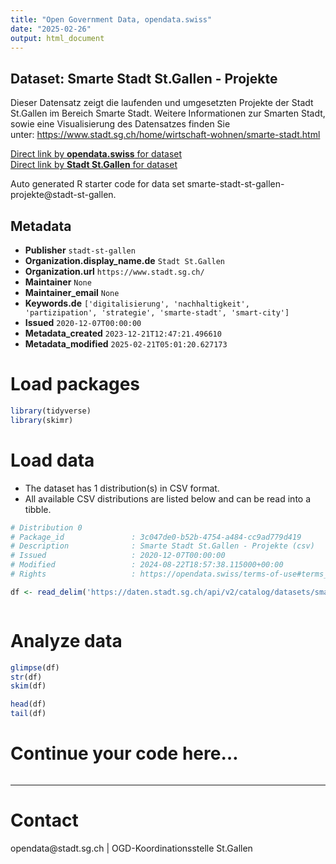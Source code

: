 ```yaml
---
title: "Open Government Data, opendata.swiss"
date: "2025-02-26"
output: html_document
---
```


## Dataset: Smarte Stadt St.Gallen - Projekte

Dieser Datensatz zeigt die laufenden und umgesetzten Projekte der Stadt St.Gallen im Bereich Smarte Stadt. Weitere Informationen zur Smarten Stadt, sowie eine Visualisierung des Datensatzes finden Sie unter: [https://www.stadt.sg.ch/home/wirtschaft-wohnen/smarte-stadt.html](https://www.stadt.sg.ch/home/wirtschaft-wohnen/smarte-stadt.html)

[Direct link by **opendata.swiss** for dataset](https://opendata.swiss/de/dataset/smarte-stadt-st-gallen-projekte)<br>
[Direct link by **Stadt St.Gallen** for dataset](https://daten.stadt.sg.ch/explore/dataset/smarte-stadt-st-gallen-projekte/)

Auto generated R starter code for data set smarte-stadt-st-gallen-projekte@stadt-st-gallen.

## Metadata

- **Publisher** `stadt-st-gallen`
- **Organization.display_name.de** `Stadt St.Gallen`
- **Organization.url** `https://www.stadt.sg.ch/`
- **Maintainer** `None`
- **Maintainer_email** `None`
- **Keywords.de** `['digitalisierung', 'nachhaltigkeit', 'partizipation', 'strategie', 'smarte-stadt', 'smart-city']`
- **Issued** `2020-12-07T00:00:00`
- **Metadata_created** `2023-12-21T12:47:21.496610`
- **Metadata_modified** `2025-02-21T05:01:20.627173`


# Load packages

```r

library(tidyverse)
library(skimr)

```

# Load data

-   The dataset has 1 distribution(s) in CSV format.
-   All available CSV distributions are listed below and can be read into a tibble.

```r

# Distribution 0
# Package_id               : 3c047de0-b52b-4754-a484-cc9ad779d419
# Description              : Smarte Stadt St.Gallen - Projekte (csv)
# Issued                   : 2020-12-07T00:00:00
# Modified                 : 2024-08-22T18:57:38.115000+00:00
# Rights                   : https://opendata.swiss/terms-of-use#terms_by

df <- read_delim('https://daten.stadt.sg.ch/api/v2/catalog/datasets/smarte-stadt-st-gallen-projekte/exports/csv?use_labels=true')



```

# Analyze data

```r

glimpse(df)
str(df)
skim(df)

head(df)
tail(df)

```

# Continue your code here...

```r

```

------------------------------------------------------------------------

# Contact

opendata@stadt.sg.ch | OGD-Koordinationsstelle St.Gallen
